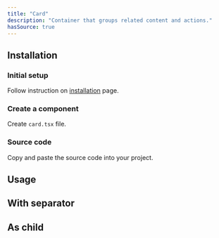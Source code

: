 ```yaml
---
title: "Card"
description: "Container that groups related content and actions."
hasSource: true
---
```


## Installation

<Steps>

### Initial setup

Follow instruction on [installation](/docs/overview/installation) page.

### Create a component

Create `card.tsx` file.

### Source code

Copy and paste the source code into your project.

</Steps>

## Usage

<ComponentPreview slug="card/usage" />

## With separator

<ComponentPreview slug="card/withSeparator" />

## As child

<ComponentPreview slug="card/asChild" />
